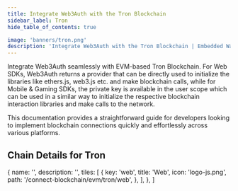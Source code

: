 ```yaml
---
title: Integrate Web3Auth with the Tron Blockchain
sidebar_label: Tron
hide_table_of_contents: true

image: 'banners/tron.png'
description: 'Integrate Web3Auth with the Tron Blockchain | Embedded Wallets'
---
```



<SEO
  title="Integrate Web3Auth with the Tron Blockchain"
  description="Integrate Web3Auth with the Tron Blockchain | Embedded Wallets"
  image="https://web3auth.io/docs/banners/tron.png"
  slug="/embedded-wallets/connect-blockchain/evm/tron"
/>

Integrate Web3Auth seamlessly with EVM-based Tron Blockchain. For Web SDKs, Web3Auth returns a provider that can be directly used to initialize the libraries like ethers.js, web3.js etc. and make blockchain calls, while for Mobile & Gaming SDKs, the private key is available in the user scope which can be used in a similar way to initialize the respective blockchain interaction libraries and make calls to the network.

This documentation provides a straightforward guide for developers looking to implement blockchain connections quickly and effortlessly across various platforms.

## Chain Details for Tron

<ChainDetailsTron />

  {
    name: '',
    description: '',
    tiles: [
      {
        key: 'web',
        title: 'Web',
        icon: 'logo-js.png',
        path: '/connect-blockchain/evm/tron/web',
      },
    ],
  },
]

<Tiles tileGroups={Tron} />
